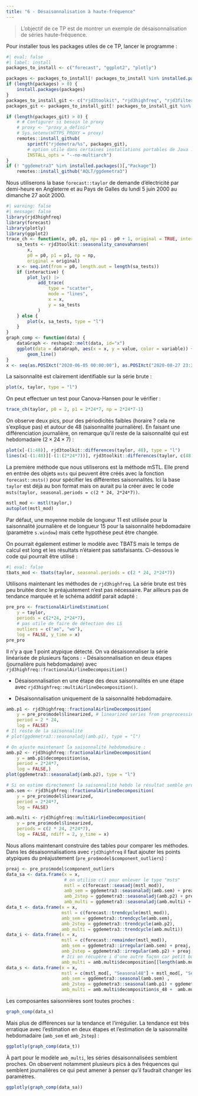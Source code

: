 ```yaml
---
title: "6 - Désaisonnalisation à haute-fréquence"
---
```


> L'objectif de ce TP est de montrer un exemple de désaisonnalisation de séries haute-fréquence.


Pour installer tous les packages utiles de ce TP, lancer le programme :

```r
#| eval: false
#| label: install
packages_to_install <- c("forecast", "ggplot2", "plotly")

packages <- packages_to_install[! packages_to_install %in% installed.packages()[,"Package"]]
if (length(packages) > 0) {
	install.packages(packages)
}
packages_to_install_git <- c("rjd3toolkit", "rjd3highfreq", "rjd3filters", "rjd3x11plus")
packages_git <- packages_to_install_git[! packages_to_install_git %in% installed.packages()[,"Package"]]

if (length(packages_git) > 0) {
	# # Configurer si besoin le proxy
	# proxy <- "proxy_a_definir"
	# Sys.setenv(HTTPS_PROXY = proxy)
	remotes::install_github(
		sprintf("rjdemetra/%s", packages_git),
		# option utile dans certaines installations portables de Java :
		INSTALL_opts = "--no-multiarch")
}
if (! "ggdemetra3" %in% installed.packages()[,"Package"])
	remotes::install_github("AQLT/ggdemetra3")
```

Nous utiliserons la base `forecast::taylor` de demande d'électricité par demi-heure en Angleterre et au Pays de Galles du lundi 5 juin 2000 au dimanche 27 août 2000.

```r
#| warning: false
#| message: false
library(rjd3highfreq)
library(forecast)
library(plotly)
library(ggplot2)
trace_ch <- function(x, p0, p1, np= p1 - p0 + 1, original = TRUE, interactive = FALSE) {
	sa_tests <- rjd3toolkit::seasonality_canovahansen(
		x,
		p0 = p0, p1 = p1, np = np,
		original = original)
	x <- seq.int(from = p0, length.out = length(sa_tests))
	if (interactive) {
		plot_ly() |>
			add_trace(
				type = "scatter",
				mode = "lines",
				x = x,
				y = sa_tests
			)
	} else {
		plot(x, sa_tests, type = "l")
	}
}
graph_comp <- function(data) {
	dataGraph <- reshape2::melt(data, id="x")
	ggplot(data = dataGraph, aes(x = x, y = value, color = variable)) +
		geom_line()
}
x <- seq(as.POSIXct("2020-06-05 00:00:00"), as.POSIXct("2020-08-27 23:30:00"), by="30 min")
```

La saisonnalité est clairement identifiable sur la série brute : 
```r
plot(x, taylor, type = "l")
```

On peut effectuer un test pour Canova-Hansen pour le vérifier :

```r
trace_ch(taylor, p0 = 2, p1 = 2*24*7, np = 2*24*7-1)
```

On observe deux pics, pour des périodicités faibles (horaire ? cela ne s'explique pas) et autour de 48 (saisonnalité journalière).
En faisant une différenciation journalière, on remarque qu'il reste de la saisonnalité qui est hebdomadaire ($2\times24\times7$) :

```r
plot(x[-(1:48)], rjd3toolkit::differences(taylor, 48), type = "l")
lines(x[-(1:48)][-(1:(2*24*7))], rjd3toolkit::differences(taylor, c(48, 2*24*7)), col = "red")
```


La première méthode que nous utiliserons est la méthode mSTL.
Elle prend en entrée des objets `msts` qui peuvent être créés avec la fonction `forecast::msts()` pour spécifier les différentes saisonnalités.
Ici la base `taylor` est déjà au bon format mais on aurait pu la créer avec le code `msts(taylor, seasonal.periods = c(2 * 24, 2*24*7))`.

```r
mstl_mod <- mstl(taylor,)
autoplot(mstl_mod)
```

Par défaut, une moyenne mobile de longueur 11 est utilisée pour la saisonnalité journalière et de longueur 15 pour la saisonnalité hebdomadaire (paramètre `s.window`) mais cette hypothèse peut être changée.

On pourrait également estimer le modèle avec TBATS mais le temps de calcul est long et les résultats n'étaient pas satisfaisants.
Ci-dessous le code qui pourrait être utilisé :
```r
#| eval: false
tbats_mod <- tbats(taylor, seasonal.periods = c(2 * 24, 2*24*7))
```


Utilisons maintenant les méthodes de `rjd3highfreq`.
La série brute est très peu bruitée donc le préajustement n'est pas nécessaire.
Par ailleurs pas de tendance marquée et le schéma additif parait adapté :
```r
pre_pro <- fractionalAirlineEstimation(
	y = taylor,
	periods = c(2*24, 2*24*7),
	# pas utile de faire de détection des LS
	outliers = c("ao", "wo"),
	log = FALSE, y_time = x)
pre_pro
```
Il n'y a que 1 point atypique détecté.
On va désaisonnaliser la série linéarisée de plusieurs façons :
- Désaisonnalisation en deux étapes (journalière puis hebdomadaire) avec `rjd3highfreq::fractionalAirlineDecomposition()`

- Désaisonnalisation en une étape des deux saisonnalités en une étape avec `rjd3highfreq::multiAirlineDecomposition()`.

- Désaisonnalisation uniquement de la saisonnalité hebdomadaire.

```r
amb.p1 <- rjd3highfreq::fractionalAirlineDecomposition(
	y = pre_pro$model$linearized, # linearized series from preprocessing
	period = 2 * 24,
	log = FALSE)
# Il reste de la saisonnalité
# plot(ggdemetra3::seasonaladj(amb.p1), type = "l")

# On ajuste maintenant la saisonnalité hebdomadaire :
amb.p2 <- rjd3highfreq::fractionalAirlineDecomposition(
	y = amb.p1$decomposition$sa,
	period = 2*24*7,
	log = FALSE,)
plot(ggdemetra3::seasonaladj(amb.p2), type = "l")

# Si on estime directement la saisonnalité hebdo le résultat semble proche
amb.sem <- rjd3highfreq::fractionalAirlineDecomposition(
	y = pre_pro$model$linearized,
	period = 2*24*7,
	log = FALSE)

amb.multi <- rjd3highfreq::multiAirlineDecomposition(
	y = pre_pro$model$linearized,
	periods = c(2 * 24, 2*24*7),
	log = FALSE, ndiff = 2, y_time = x)
```


Nous allons maintenant construire des tables pour comparer les méthodes.
Dans les désaisonnalisations avec `rjd3highfreq` il faut ajouter les points atypiques du préajustement (`pre_pro$model$component_outliers`) :
```r
preaj <- pre_pro$model$component_outliers
data_sa <- data.frame(x = x,
					  # on utilise c() pour enlever le type "msts"
					  mstl = c(forecast::seasadj(mstl_mod)), 
					  amb_sem = ggdemetra3::seasonaladj(amb.sem) + preaj,
					  amb_2step = ggdemetra3::seasonaladj(amb.p2) + preaj,
					  amb_multi = ggdemetra3::seasonaladj(amb.multi) + preaj)
data_t <- data.frame(x = x,
					 mstl = c(forecast::trendcycle(mstl_mod)),
					 amb_sem = ggdemetra3::trendcycle(amb.sem),
					 amb_2step = ggdemetra3::trendcycle(amb.p2),
					 amb_multi = ggdemetra3::trendcycle(amb.multi))
data_i <- data.frame(x = x,
					 mstl = c(forecast::remainder(mstl_mod)),
					 amb_sem = ggdemetra3::irregular(amb.sem) + preaj,
					 amb_2step = ggdemetra3::irregular(amb.p2) + preaj,
					 # Ici on récupère i d'une autre façon car petit bug sur la version actuelle
					 amb_multi = amb.multi$decomposition[[length(amb.multi$decomposition)]] + preaj)
data_s <- data.frame(x = x,
					 mstl = c(mstl_mod[, "Seasonal48"] + mstl_mod[, "Seasonal336"]),
					 amb_sem = ggdemetra3::seasonal(amb.sem) ,
					 amb_2step = ggdemetra3::seasonal(amb.p1) + ggdemetra3::seasonal(amb.p2),
					 amb_multi = amb.multi$decomposition$s_48 +  amb.multi$decomposition$s_336)

```

Les composantes saisonnières sont toutes proches :
```r
graph_comp(data_s)
```

Mais plus de différences sur la tendance et l'irrégulier.
La tendance est très erratique avec l'estimation en deux étapes et l'estimation de la saisonnalité hebdomadaire (`amb_sem` et `amb_2step`) :

```r
ggplotly(graph_comp(data_t))
```

À part pour le modèle `amb_multi`, les séries désaisonnalisées semblent proches.
On observent notamment plusieurs pics à des fréquences qui semblent journalières ce qui peut amener à penser qu'il faudrait changer les paramètres.

```r
ggplotly(graph_comp(data_sa))
```
